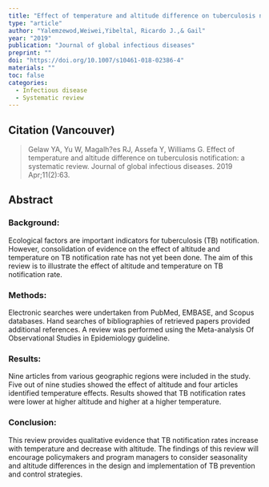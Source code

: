 ```yaml
---
title: "Effect of temperature and altitude difference on tuberculosis notification: a systematic review."
type: "article"
author: "Yalemzewod,Weiwei,Yibeltal, Ricardo J.,& Gail"
year: "2019"
publication: "Journal of global infectious diseases"
preprint: ""
doi: "https://doi.org/10.1007/s10461-018-02386-4"
materials: ""
toc: false
categories:
  - Infectious disease
  - Systematic review
---
```


## Citation (Vancouver)

> Gelaw YA, Yu W, Magalh?es RJ, Assefa Y, Williams G. Effect of temperature and altitude difference on tuberculosis notification: a systematic review. Journal of global infectious diseases. 2019 Apr;11(2):63.

## Abstract

### Background:

Ecological factors are important indicators for tuberculosis (TB) notification. However, consolidation of evidence on the effect of altitude and temperature on TB notification rate has not yet been done. The aim of this review is to illustrate the effect of altitude and temperature on TB notification rate.

### Methods:

Electronic searches were undertaken from PubMed, EMBASE, and Scopus databases. Hand searches of bibliographies of retrieved papers provided additional references. A review was performed using the Meta-analysis Of Observational Studies in Epidemiology guideline.

### Results:

Nine articles from various geographic regions were included in the study. Five out of nine studies showed the effect of altitude and four articles identified temperature effects. Results showed that TB notification rates were lower at higher altitude and higher at a higher temperature.

### Conclusion:

This review provides qualitative evidence that TB notification rates increase with temperature and decrease with altitude. The findings of this review will encourage policymakers and program managers to consider seasonality and altitude differences in the design and implementation of TB prevention and control strategies.
